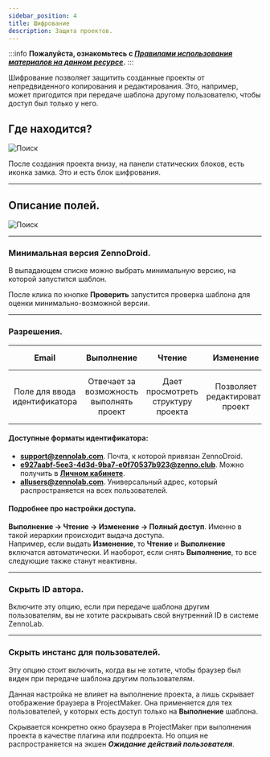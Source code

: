 ```yaml
---
sidebar_position: 4
title: Шифрование
description: Защита проектов.
--- 
```

:::info **Пожалуйста, ознакомьтесь с [*Правилами использования материалов на данном ресурсе*](../../Disclaimer).**
:::  

Шифрование позволяет защитить созданные проекты от непредвиденного копирования и редактирования. Это, например, может пригодится при передаче шаблона другому пользователю, чтобы доступ был только у него.  

## Где находится?  
![Поиск](./assets/Encryption/Encryption_pic1.png)   

После создания проекта внизу, на панели статических блоков, есть иконка замка. Это и есть блок шифрования.  
_______________________________________________
## Описание полей.  
![Поиск](./assets/Encryption/Encryption_pic2.png)   
_______________________________________________
### Минимальная версия ZennoDroid.  
В выпадающем списке можно выбрать минимальную версию, на которой запустится шаблон.  

После клика по кнопке **Проверить** запустится проверка шаблона для оценки минимально-возможной версии.  
_______________________________________________
### Разрешения.  
| Email              | Выполнение | Чтение | Изменение | Полный доступ |
| :----------------: | :------: | :----: |:------: | :----: |
| Поле для ввода идентификатора |  Отвечает за возможность выполнять проект   | Дает просмотреть структуру проекта | Позволяет редактировать проект  | Всё перечисленное + выдача права другим пользователям. |  

#### Доступные форматы идентификатора:  
- **support@zennolab.com**. Почта, к которой привязан ZennoDroid.  
- **e927aabf-5ee3-4d3d-9ba7-e0f70537b923@zenno.club**. Можно получить в [**Личном кабинете**](https://account.zennolab.com/personal-area-profile).  
- **allusers@zennolab.com**. Универсальный адрес, который распространяется на всех пользователей.  

#### Подробнее про настройки доступа.  
**Выполнение → Чтение → Изменение → Полный доступ**. Именно в такой иерархии происходит выдача доступа.  
Например, если выдать **Изменение**, то **Чтение** и **Выполнение** включатся автоматически. И наоборот, если снять **Выполнение**, то все следующие также станут неактивны.  
_______________________________________________
### Скрыть ID автора.  
Включите эту опцию, если при передаче шаблона другим пользователям, вы не хотите раскрывать свой внутренний ID в системе ZennoLab.  
_______________________________________________
### Скрыть инстанс для пользователей.  
Эту опцию стоит включить, когда вы не хотите, чтобы браузер был виден при передаче шаблона другим пользователям.  

Данная настройка не влияет на выполнение проекта, а лишь скрывает отображение браузера в ProjectMaker. Она применяется для тех пользователей, у которых есть доступ только на **Выполнение** шаблона.  

Скрывается конкретно окно браузера в ProjectMaker при выполнения проекта в качестве плагина или подпроекта. Но опция не распространяется на экшен ***Ожидание действий пользователя***.

